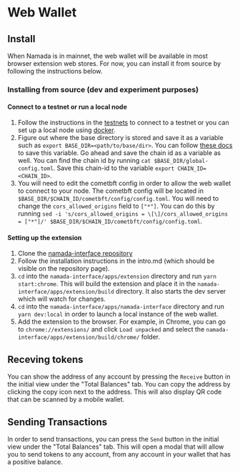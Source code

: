 # Web Wallet

## Install
When Namada is in mainnet, the web wallet will be available in most browser extension web stores. For now, you can install it from source by following the instructions below.

### Installing from source (dev and experiment purposes)

#### Connect to a testnet or run a local node
1. Follow the instructions in the [testnets](../introduction/testnets/intro.md) to connect to a testnet or you can set up a local node using [docker](../introduction/install/from-docker.md).
2. Figure out where the base directory is stored and save it as a variable such as `export BASE_DIR=<path/to/base/dir>`. You can follow [these docs](../introduction/testnets/migrating-testnets.md#after-v0153) to save this variable. Go ahead and save the chain id as a variable as well. You can find the chain id by running `cat $BASE_DIR/global-config.toml`. Save this chain-id to the variable `export CHAIN_ID=<CHAIN_ID>`.
3. You will need to edit the cometbft config in order to allow the web wallet to connect to your node. The cometbft config will be located in `$BASE_DIR/$CHAIN_ID/cometbft/config/config.toml`. You will need to change the `cors_allowed_origins` field to `["*"]`. You can do this by running `sed -i 's/cors_allowed_origins = \[\]/cors_allowed_origins = ["*"]/' $BASE_DIR/$CHAIN_ID/cometbft/config/config.toml`.

#### Setting up the extension
1. Clone the [namada-interface repository](https://github.com/anoma/namada-interface)
2. Follow the installation instructions in the intro.md (which should be visible on the repository page).
3. `cd` into the `namada-interface/apps/extension` directory and run `yarn start:chrome`. This will build the extension and place it in the `namada-interface/apps/extension/build` directory. It also starts the dev server which will watch for changes.
4. `cd` into the `namada-interface/apps/namada-interface` directory and run `yarn dev:local` in order to launch a local instance of the web wallet.
4. Add the extension to the browser. For example, in Chrome, you can go to `chrome://extensions/` and click `Load unpacked` and select the `namada-interface/apps/extension/build/chrome/` folder.

## Receving tokens
You can show the address of any account by pressing the `Receive` button in the initial view under the "Total Balances" tab. You can copy the address by clicking the copy icon next to the address. This will also display QR code that can be scanned by a mobile wallet.

## Sending Transactions

In order to send transactions, you can press the `Send` button in the initial view under the "Total Balances" tab. This will open a modal that will allow you to send tokens to any account, from any account in your wallet that has a positive balance.